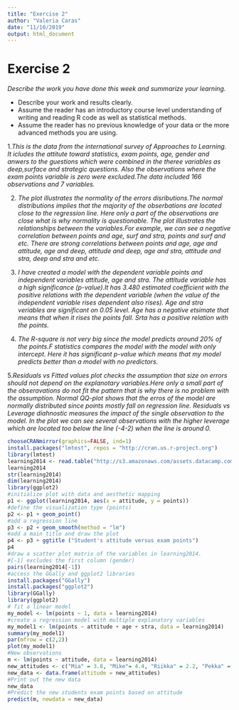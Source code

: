```yaml
---
title: "Exercise 2"
author: "Valeria Caras"
date: "11/10/2019"
output: html_document
---
```

# Exercise 2
*Describe the work you have done this week and summarize your learning.*

- Describe your work and results clearly. 
- Assume the reader has an introductory course level understanding of writing and reading R code as well as statistical methods.
- Assume the reader has no previous knowledge of your data or the more advanced methods you are using.

1.*This is the data from the international survey of Approaches to Learning. It icludes the attitute toward statistics, exam points, age, gender and anwers to the guestions which were combined in  the theree variables as deep,surface and strategic questions. Also the observations where the exam points variable is zero were excluded.The data included 166 observations and 7 variables.*

2. *The plot illustrates the normality of the errors disributions.The normal distributions implies that the majority of the obserbations are located close to the regression line. Here only a part of the observations are close what is why normality is questionable.*
*The plot illustrates the relationships between the variables.For example, we can see a negative correlation between points and age, surf and stra, points and surf and etc. There are strong correlations between points and age, age and attitude, age and deep, attitude and deep, age and stra, attitude and stra, deep and stra and etc.*

3. *I have created a model with the dependent variable points and independent variables attitude, age and stra. The attitude variable has a high significance (p-value).It has 3.480 estimated coefficient with the positive relations with the dependent variable (when the value of the independent variable rises dependent also rises). Age and stra veriables are significant on 0.05 level. Age has a negative etsimate that means that when it rises the points fall. Srta has a positive relation with the points.*

4. *The R-square is not very big since the model predicts around 20% of the points.F statistics compares the model with the model with only intercept. Here it has significant p-value which means that my model predicts better than a model with no predictors.*

5.*Residuals vs Fitted values plot checks the assumption that size on errors should not depend on the explanotary variables.Here only a small part of the obseravations do not fit the pattern that is why there is no problem with the assumption.* 
*Normal QQ-plot shows that the erros of the model are normally distributed since points mostly fall on regression line.*
*Residuals vs Leverage diahnostic measures the impact of the single observation to the model. In the plot we can see several observations with the higher leverage which are located too below the line (-4-2) when the line is around 0.*

```r
chooseCRANmirror(graphics=FALSE, ind=1)
install.packages("lmtest", repos = "http://cran.us.r-project.org")
library(lmtest)
learning2014 <- read.table("http://s3.amazonaws.com/assets.datacamp.com/production/course_2218/datasets/learning2014.txt", sep=",", header=TRUE)
learning2014
str(learning2014)
dim(learning2014)
library(ggplot2)
#initialize plot with data and aesthetic mapping
p1 <- ggplot(learning2014, aes(x = attitude, y = points))
#define the visualization type (points)
p2 <- p1 + geom_point()
#add a regression line
p3 <- p2 + geom_smooth(method = "lm")
#add a main title and draw the plot
p4 <- p3 + ggtitle ("Student's attitude versus exam points")
p4
#draw a scatter plot matrix of the variables in learning2014.
#[-1] excludes the first column (gender)
pairs(learning2014[-1])
#access the GGally and ggplot2 libraries
install.packages("GGally")
install.packages("ggplot2")
library(GGally)
library(ggplot2)
# fit a linear model
my_model <- lm(points ~ 1, data = learning2014)
#create a regression model with multiple explanatory variables
my_model1 <- lm(points ~ attitude + age + stra, data = learning2014)
summary(my_model1)
par(mfrow = c(2,2))
plot(my_model1)
#New observations
m <- lm(points ~ attitude, data = learning2014)
new_attitudes <- c("Mia" = 3.8, "Mike"= 4.4, "Riikka" = 2.2, "Pekka" = 2.9)
new_data <- data.frame(attitude = new_attitudes)
#Print out the new data
new_data
#Predict the new students exam points based on attitude
predict(m, newdata = new_data)
```
 
  


